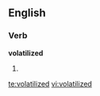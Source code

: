 ==English==

===Verb===
'''volatilized'''

# {{past of|[[volatilize]]}}

[[te:volatilized]]
[[vi:volatilized]]